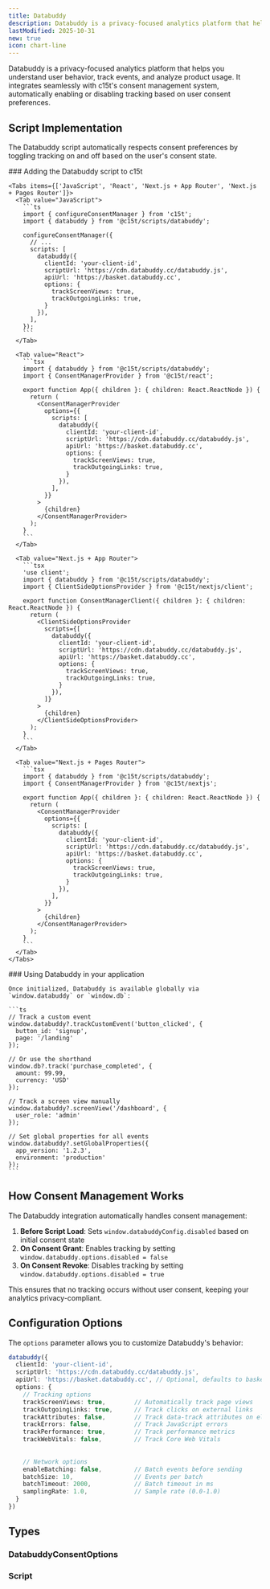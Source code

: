 ```yaml
---
title: Databuddy
description: Databuddy is a privacy-focused analytics platform that helps you understand user behavior and track events. It supports cookieless tracking and manages consent automatically through c15t's consent state synchronization.
lastModified: 2025-10-31
new: true
icon: chart-line
---
```


Databuddy is a privacy-focused analytics platform that helps you understand user behavior, track events, and analyze product usage. It integrates seamlessly with c15t's consent management system, automatically enabling or disabling tracking based on user consent preferences.

## Script Implementation

The Databuddy script automatically respects consent preferences by toggling tracking on and off based on the user's consent state.

<Steps>
  <Step>
    ### Adding the Databuddy script to c15t

    <Tabs items={['JavaScript', 'React', 'Next.js + App Router', 'Next.js + Pages Router']}>
      <Tab value="JavaScript">
        ```ts
        import { configureConsentManager } from 'c15t';
        import { databuddy } from '@c15t/scripts/databuddy';

        configureConsentManager({
          // ... 
          scripts: [
            databuddy({ 
              clientId: 'your-client-id',
              scriptUrl: 'https://cdn.databuddy.cc/databuddy.js',
              apiUrl: 'https://basket.databuddy.cc',
              options: {
                trackScreenViews: true,
                trackOutgoingLinks: true,
              }
            }),
          ],
        });
        ```
      </Tab>

      <Tab value="React">
        ```tsx
        import { databuddy } from '@c15t/scripts/databuddy';
        import { ConsentManagerProvider } from '@c15t/react';

        export function App({ children }: { children: React.ReactNode }) {
          return (
            <ConsentManagerProvider
              options={{
                scripts: [
                  databuddy({ 
                    clientId: 'your-client-id',
                    scriptUrl: 'https://cdn.databuddy.cc/databuddy.js',
                    apiUrl: 'https://basket.databuddy.cc',
                    options: {
                      trackScreenViews: true,
                      trackOutgoingLinks: true,
                    }
                  }),
                ],
              }}
            >
              {children}
            </ConsentManagerProvider>
          );
        }
        ```
      </Tab>

      <Tab value="Next.js + App Router">
        ```tsx
        'use client';
        import { databuddy } from '@c15t/scripts/databuddy';
        import { ClientSideOptionsProvider } from '@c15t/nextjs/client';

        export function ConsentManagerClient({ children }: { children: React.ReactNode }) { 
          return (
            <ClientSideOptionsProvider
              scripts={[
                databuddy({ 
                  clientId: 'your-client-id',
                  scriptUrl: 'https://cdn.databuddy.cc/databuddy.js',
                  apiUrl: 'https://basket.databuddy.cc',
                  options: {
                    trackScreenViews: true,
                    trackOutgoingLinks: true,
                  }
                }),
              ]}
            >
              {children}
            </ClientSideOptionsProvider>
          );
        }
        ```
      </Tab>

      <Tab value="Next.js + Pages Router">
        ```tsx
        import { databuddy } from '@c15t/scripts/databuddy';
        import { ConsentManagerProvider } from '@c15t/nextjs';

        export function App({ children }: { children: React.ReactNode }) {
          return (
            <ConsentManagerProvider
              options={{
                scripts: [
                  databuddy({ 
                    clientId: 'your-client-id',
                    scriptUrl: 'https://cdn.databuddy.cc/databuddy.js',
                    apiUrl: 'https://basket.databuddy.cc',
                    options: {
                      trackScreenViews: true,
                      trackOutgoingLinks: true,
                    }
                  }),
                ],
              }}
            >
              {children}
            </ConsentManagerProvider>
          );
        }
        ```
      </Tab>
    </Tabs>
  </Step>

  <Step>
    ### Using Databuddy in your application

    Once initialized, Databuddy is available globally via `window.databuddy` or `window.db`:

    ```ts
    // Track a custom event
    window.databuddy?.trackCustomEvent('button_clicked', {
      button_id: 'signup',
      page: '/landing'
    });

    // Or use the shorthand
    window.db?.track('purchase_completed', {
      amount: 99.99,
      currency: 'USD'
    });

    // Track a screen view manually
    window.databuddy?.screenView('/dashboard', {
      user_role: 'admin'
    });

    // Set global properties for all events
    window.databuddy?.setGlobalProperties({
      app_version: '1.2.3',
      environment: 'production'
    });
    ```
  </Step>
</Steps>

## How Consent Management Works

The Databuddy integration automatically handles consent management:

1. **Before Script Load**: Sets `window.databuddyConfig.disabled` based on initial consent state
2. **On Consent Grant**: Enables tracking by setting `window.databuddy.options.disabled = false`
3. **On Consent Revoke**: Disables tracking by setting `window.databuddy.options.disabled = true`

This ensures that no tracking occurs without user consent, keeping your analytics privacy-compliant.

## Configuration Options

The `options` parameter allows you to customize Databuddy's behavior:

```ts
databuddy({
  clientId: 'your-client-id',
  scriptUrl: 'https://cdn.databuddy.cc/databuddy.js',
  apiUrl: 'https://basket.databuddy.cc', // Optional, defaults to basket.databuddy.cc, change if self-hosting
  options: {
    // Tracking options
    trackScreenViews: true,        // Automatically track page views
    trackOutgoingLinks: true,      // Track clicks on external links
    trackAttributes: false,        // Track data-track attributes on elements
    trackErrors: false,            // Track JavaScript errors
    trackPerformance: true,        // Track performance metrics
    trackWebVitals: false,         // Track Core Web Vitals
  
    
    // Network options
    enableBatching: false,         // Batch events before sending
    batchSize: 10,                 // Events per batch
    batchTimeout: 2000,            // Batch timeout in ms
    samplingRate: 1.0,             // Sample rate (0.0-1.0)
  }
})
```

## Types

### DatabuddyConsentOptions

<AutoTypeTable path="./packages/scripts/src/databuddy.ts" name="DatabuddyConsentOptions" />

### Script

<AutoTypeTable path="./packages/core/src/libs/script-loader/types.ts" name="Script" />
